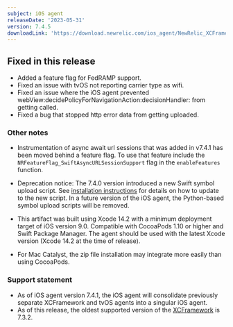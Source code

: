 ```yaml
---
subject: iOS agent
releaseDate: '2023-05-31'
version: 7.4.5
downloadLink: 'https://download.newrelic.com/ios_agent/NewRelic_XCFramework_Agent_7.4.5.zip'
---
```


## Fixed in this release

* Added a feature flag for FedRAMP support.
* Fixed an issue with tvOS not reporting carrier type as wifi.
* Fixed an issue where the iOS agent prevented webView:decidePolicyForNavigationAction:decisionHandler: from getting called.
* Fixed a bug that stopped http error data from getting uploaded.

### Other notes
* Instrumentation of async await url sessions that was added in v7.4.1 has been moved behind a feature flag. To use that feature include the `NRFeatureFlag_SwiftAsyncURLSessionSupport` flag in the `enableFeatures` function.

* Deprecation notice: The 7.4.0 version introduced a new Swift symbol upload script. See [installation instructions](/docs/mobile-monitoring/new-relic-mobile-ios/installation/spm-installation#configure-using-swift-package-manager) for details on how to update to the new script. In a future version of the iOS agent, the Python-based symbol upload scripts will be removed.
* This artifact was built using Xcode 14.2 with a minimum deployment target of iOS version 9.0. Compatible with CocoaPods 1.10 or higher and Swift Package Manager. The agent should be used with the latest Xcode version (Xcode 14.2 at the time of release).
* For Mac Catalyst, the zip file installation may integrate more easily than using CocoaPods.

### Support statement

* As of iOS agent version 7.4.1, the iOS agent will consolidate previously separate XCFramework and tvOS agents into a singular iOS agent. 
* As of this release, the oldest supported version of the [XCFramework](/docs/release-notes/mobile-release-notes/xcframework-release-notes/xcframework-agent-732) is 7.3.2.

